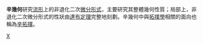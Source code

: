'''辛幾何'''研究[[流形|流形]]上的非退化二次[[微分形式|微分形式]]，主要研究其整體幾何性質；局部上，非退化二次微分形式的性狀由[[達布定理|達布定理]]完整地刻劃。辛幾何中與[[拓撲學|拓撲學]]相關的面向也稱為[[辛拓撲|辛拓撲]]。

{{catmore}}

[[Category:微分幾何|X]]